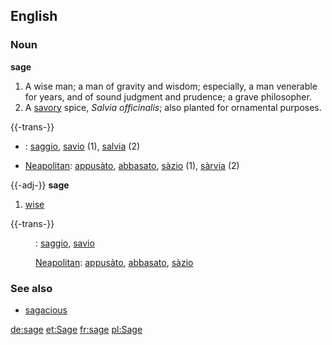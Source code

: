 ==English==

===Noun===
'''sage'''
#A wise man; a man of gravity and wisdom; especially, a man venerable for years, and of sound judgment and prudence; a grave philosopher.
#A [[savory]] spice, ''Salvia officinalis''; also planted for ornamental purposes.

{{-trans-}}
*{{it}}: [[saggio]], [[savio]] (1), [[salvia]] (2)
*[[Neapolitan]]: [[appusàto]], [[abbasato]], [[sàzio]] (1), [[sàrvia]] (2)

{{-adj-}}
'''sage'''
#[[wise]]

{{-trans-}}
:{{it}}: [[saggio]], [[savio]]
:[[Neapolitan]]: [[appusàto]], [[abbasato]], [[sàzio]]
===See also===
*[[sagacious]]

[[de:sage]]
[[et:Sage]]
[[fr:sage]]
[[pl:Sage]]